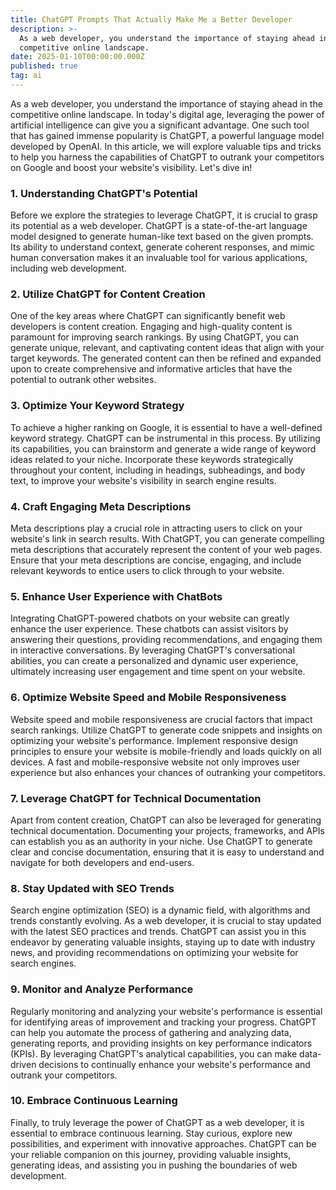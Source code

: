 ```yaml
---
title: ChatGPT Prompts That Actually Make Me a Better Developer
description: >-
  As a web developer, you understand the importance of staying ahead in the
  competitive online landscape.
date: 2025-01-10T00:00:00.000Z
published: true
tag: ai
---
```


As a web developer, you understand the importance of staying ahead in the competitive online landscape. In today's digital age, leveraging the power of artificial intelligence can give you a significant advantage. One such tool that has gained immense popularity is ChatGPT, a powerful language model developed by OpenAI. In this article, we will explore valuable tips and tricks to help you harness the capabilities of ChatGPT to outrank your competitors on Google and boost your website's visibility. Let's dive in!

### 1. Understanding ChatGPT's Potential

Before we explore the strategies to leverage ChatGPT, it is crucial to grasp its potential as a web developer. ChatGPT is a state-of-the-art language model designed to generate human-like text based on the given prompts. Its ability to understand context, generate coherent responses, and mimic human conversation makes it an invaluable tool for various applications, including web development.

### 2. Utilize ChatGPT for Content Creation

One of the key areas where ChatGPT can significantly benefit web developers is content creation. Engaging and high-quality content is paramount for improving search rankings. By using ChatGPT, you can generate unique, relevant, and captivating content ideas that align with your target keywords. The generated content can then be refined and expanded upon to create comprehensive and informative articles that have the potential to outrank other websites.

### 3. Optimize Your Keyword Strategy

To achieve a higher ranking on Google, it is essential to have a well-defined keyword strategy. ChatGPT can be instrumental in this process. By utilizing its capabilities, you can brainstorm and generate a wide range of keyword ideas related to your niche. Incorporate these keywords strategically throughout your content, including in headings, subheadings, and body text, to improve your website's visibility in search engine results.

### 4. Craft Engaging Meta Descriptions

Meta descriptions play a crucial role in attracting users to click on your website's link in search results. With ChatGPT, you can generate compelling meta descriptions that accurately represent the content of your web pages. Ensure that your meta descriptions are concise, engaging, and include relevant keywords to entice users to click through to your website.

### 5. Enhance User Experience with ChatBots

Integrating ChatGPT-powered chatbots on your website can greatly enhance the user experience. These chatbots can assist visitors by answering their questions, providing recommendations, and engaging them in interactive conversations. By leveraging ChatGPT's conversational abilities, you can create a personalized and dynamic user experience, ultimately increasing user engagement and time spent on your website.

### 6. Optimize Website Speed and Mobile Responsiveness

Website speed and mobile responsiveness are crucial factors that impact search rankings. Utilize ChatGPT to generate code snippets and insights on optimizing your website's performance. Implement responsive design principles to ensure your website is mobile-friendly and loads quickly on all devices. A fast and mobile-responsive website not only improves user experience but also enhances your chances of outranking your competitors.

### 7. Leverage ChatGPT for Technical Documentation

Apart from content creation, ChatGPT can also be leveraged for generating technical documentation. Documenting your projects, frameworks, and APIs can establish you as an authority in your niche. Use ChatGPT to generate clear and concise documentation, ensuring that it is easy to understand and navigate for both developers and end-users.

### 8. Stay Updated with SEO Trends

Search engine optimization (SEO) is a dynamic field, with algorithms and trends constantly evolving. As a web developer, it is crucial to stay updated with the latest SEO practices and trends. ChatGPT can assist you in this endeavor by generating valuable insights, staying up to date with industry news, and providing recommendations on optimizing your website for search engines.

### 9. Monitor and Analyze Performance

Regularly monitoring and analyzing your website's performance is essential for identifying areas of improvement and tracking your progress. ChatGPT can help you automate the process of gathering and analyzing data, generating reports, and providing insights on key performance indicators (KPIs). By leveraging ChatGPT's analytical capabilities, you can make data-driven decisions to continually enhance your website's performance and outrank your competitors.

### 10. Embrace Continuous Learning

Finally, to truly leverage the power of ChatGPT as a web developer, it is essential to embrace continuous learning. Stay curious, explore new possibilities, and experiment with innovative approaches. ChatGPT can be your reliable companion on this journey, providing valuable insights, generating ideas, and assisting you in pushing the boundaries of web development.
